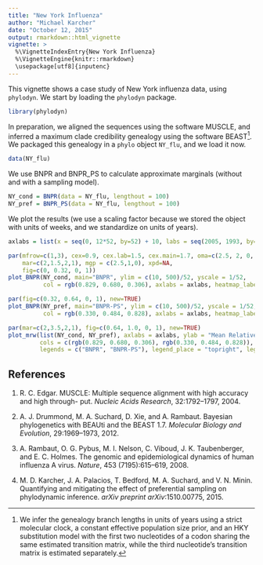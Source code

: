 ```yaml
---
title: "New York Influenza"
author: "Michael Karcher"
date: "October 12, 2015"
output: rmarkdown::html_vignette
vignette: >
  %\VignetteIndexEntry{New York Influenza}
  %\VignetteEngine{knitr::rmarkdown}
  \usepackage[utf8]{inputenc}
---
```


This vignette shows a case study of New York influenza data, using `phylodyn`.
We start by loading the `phylodyn` package.

```r
library(phylodyn)
```

In preparation, we aligned the sequences using the software MUSCLE,
and inferred a maximum clade credibility genealogy using the software BEAST[^1].
We packaged this genealogy in a `phylo` object `NY_flu`, and we load it now.

[^1]: We infer the genealogy branch lengths in units of years using a strict molecular clock, a constant effective population size prior, and an HKY substitution model with the first two nucleotides of a codon sharing the same estimated transition matrix, while the third nucleotide's transition matrix is estimated separately.

```r
data(NY_flu)
```

We use BNPR and BNPR_PS to calculate approximate marginals (without and with a sampling model).

```r
NY_cond = BNPR(data = NY_flu, lengthout = 100)
NY_pref = BNPR_PS(data = NY_flu, lengthout = 100)
```

We plot the results (we use a scaling factor because we stored the object with units of weeks, and we standardize on units of years).

```r
axlabs = list(x = seq(0, 12*52, by=52) + 10, labs = seq(2005, 1993, by=-1))

par(mfrow=c(1,3), cex=0.9, cex.lab=1.5, cex.main=1.7, oma=c(2.5, 2, 0, 0)+0.1,
    mar=c(2,1.5,2,1), mgp = c(2.5,1,0), xpd=NA,
    fig=c(0, 0.32, 0, 1))
plot_BNPR(NY_cond, main="BNPR", ylim = c(10, 500)/52, yscale = 1/52,
          col = rgb(0.829, 0.680, 0.306), axlabs = axlabs, heatmap_labels_side = "left")

par(fig=c(0.32, 0.64, 0, 1), new=TRUE)
plot_BNPR(NY_pref, main="BNPR-PS", ylim = c(10, 500)/52, yscale = 1/52, ylab = "",
          col = rgb(0.330, 0.484, 0.828), axlabs = axlabs, heatmap_labels = FALSE)

par(mar=c(2,3.5,2,1), fig=c(0.64, 1.0, 0, 1), new=TRUE)
plot_mrw(list(NY_cond, NY_pref), axlabs = axlabs, ylab = "Mean Relative Width",
         cols = c(rgb(0.829, 0.680, 0.306), rgb(0.330, 0.484, 0.828)),
         legends = c("BNPR", "BNPR-PS"), legend_place = "topright", legend_cex = 0.8)
```

## References

1. R. C. Edgar.
MUSCLE: Multiple sequence alignment with high accuracy and high through- put.
*Nucleic Acids Research*, 32:1792–1797, 2004.

2. A. J. Drummond, M. A. Suchard, D. Xie, and A. Rambaut.
Bayesian phylogenetics with BEAUti and the BEAST 1.7.
*Molecular Biology and Evolution*, 29:1969–1973, 2012.

3. A. Rambaut, O. G. Pybus, M. I. Nelson, C. Viboud, J. K. Taubenberger, and E. C. Holmes.
The genomic and epidemiological dynamics of human influenza A virus.
*Nature*, 453 (7195):615–619, 2008.

4. M. D. Karcher, J. A. Palacios, T. Bedford, M. A. Suchard, and V. N. Minin.
Quantifying and mitigating the effect of preferential sampling on phylodynamic inference.
*arXiv preprint arXiv*:1510.00775, 2015.
